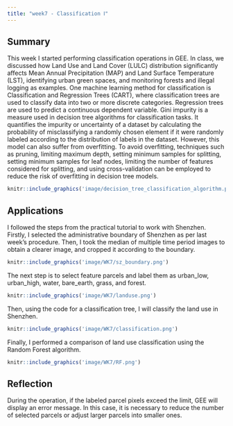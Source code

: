 ```yaml
---
title: "week7 - Classification Ⅰ"
---
```


## Summary

This week I started performing classification operations in GEE. In class, we discussed how Land Use and Land Cover (LULC) distribution significantly affects Mean Annual Precipitation (MAP) and Land Surface Temperature (LST), identifying urban green spaces, and monitoring forests and illegal logging as examples. One machine learning method for classification is Classification and Regression Trees (CART), where classification trees are used to classify data into two or more discrete categories. Regression trees are used to predict a continuous dependent variable. Gini impurity is a measure used in decision tree algorithms for classification tasks. It quantifies the impurity or uncertainty of a dataset by calculating the probability of misclassifying a randomly chosen element if it were randomly labeled according to the distribution of labels in the dataset. However, this model can also suffer from overfitting. To avoid overfitting, techniques such as pruning, limiting maximum depth, setting minimum samples for splitting, setting minimum samples for leaf nodes, limiting the number of features considered for splitting, and using cross-validation can be employed to reduce the risk of overfitting in decision tree models.

```r
knitr::include_graphics('image/decision_tree_classification_algorithm.png')
```

## Applications

I followed the steps from the practical tutorial to work with Shenzhen. Firstly, I selected the administrative boundary of Shenzhen as per last week's procedure. Then, I took the median of multiple time period images to obtain a clearer image, and cropped it according to the boundary.

```r
knitr::include_graphics('image/WK7/sz_boundary.png')
```

The next step is to select feature parcels and label them as urban_low, urban_high, water, bare_earth, grass, and forest.

```r
knitr::include_graphics('image/WK7/landuse.png')

```

Then, using the code for a classification tree, I will classify the land use in Shenzhen.

```r
knitr::include_graphics('image/WK7/classification.png')

```

Finally, I performed a comparison of land use classification using the Random Forest algorithm.

```r
knitr::include_graphics('image/WK7/RF.png')

```

## Reflection

During the operation, if the labeled parcel pixels exceed the limit, GEE will display an error message. In this case, it is necessary to reduce the number of selected parcels or adjust larger parcels into smaller ones.

## 

